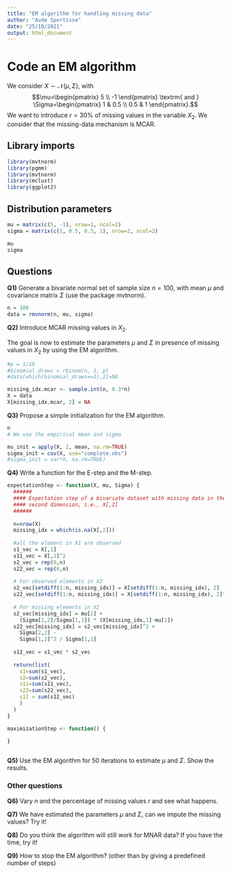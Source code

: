 ```yaml
---
title: "EM algorithm for handling missing data"
author: "Aude Sportisse"
date: "25/10/2021"
output: html_document
---
```


# Code an EM algorithm

We consider $X\sim \mathcal{N}(\mu,\Sigma)$, with
    $$\mu=\begin{pmatrix} 5 \\ -1
    \end{pmatrix} \textrm{ and } \Sigma=\begin{pmatrix} 1 & 0.5 \\ 0.5 & 1
    \end{pmatrix}.$$ We want to introduce $r=30\%$ of missing values in the variable $X_2$. We consider that the missing-data mechanism is MCAR.
    
## Library imports

```r

library(mvtnorm)
library(pgmm)
library(mvtnorm)
library(mclust)
library(ggplot2)

```

## Distribution parameters
```r

mu = matrix(c(5, -1), nrow=1, ncol=2)
sigma = matrix(c(1, 0.5, 0.5, 1), nrow=2, ncol=2)

mu
sigma

```

## Questions

**Q1)** Generate a bivariate normal set of sample size $n=100$, with mean $\mu$ and covariance matrix $\Sigma$ (use the package mvtnorm).

```r

n = 100
data = rmvnorm(n, mu, sigma)

```

**Q2)** Introduce MCAR missing values in $X_2$. 

The goal is now to estimate the parameters $\mu$ and $\Sigma$ in presence of missing values in $X_2$ by using the EM algorithm.

```r

#p = 1/10
#binomial_draws = rbinom(n, 1, p)
#data[which(binomial_draws==1),2]=NA

missing_idx.mcar <- sample.int(n, 0.3*n)
X = data
X[missing_idx.mcar, 2] = NA

```

**Q3)** Propose a simple initialization for the EM algorithm. 

```r
n
# We use the empirical mean and sigma

mu_init = apply(X, 2, mean, na.rm=TRUE)
sigma_init = cov(X, use="complete.obs")
#sigma_init = var*X, na.rm=TRUE)

```

**Q4)** Write a function for the E-step and the M-step. 

```r

expectationStep <- function(X, mu, Sigma) {
  ######
  #### Expectation step of a bivariate dataset with missing data in the
  #### second dimension, i.e., X[,2]
  ######
    
  n=nrow(X)
  missing_idx = which(is.na(X[,2]))
  
  #all the element in X1 are observed
  s1_vec = X[,1]
  s11_vec = X[,1]^2
  s2_vec = rep(0,n)
  s22_vec = rep(0,n)
  
  # For observed elements in X2
  s2_vec[setdiff(1:n, missing_idx)] = X[setdiff(1:n, missing_idx), 2]
  s22_vec[setdiff(1:n, missing_idx)] = X[setdiff(1:n, missing_idx), 2]^2
  
  # For missing elements in X2
  s2_vec[missing_idx] = mu[2] + 
    (Sigma[1,2]/Sigma[1,1]) * (X[missing_idx,1]-mu[1])
  s22_vec[missing_idx] = s2_vec[missing_idx]^2 + 
    Sigma[2,2] - 
    Sigma[1,2]^2 / Sigma[1,1]
  
  s12_vec = s1_vec * s2_vec
  
  return(list(
    s1=sum(s1_vec), 
    s2=sum(s2_vec), 
    s11=sum(s11_vec), 
    s22=sum(s22_vec), 
    s12 = sum(s12_vec)
    )
  )
}

maximizationStep <- function() {
  
}



```

**Q5)** Use the EM algorithm for $50$ iterations to estimate $\mu$ and $\Sigma$. Show the results.

### Other questions

**Q6)** Vary $n$ and the percentage of missing values $r$ and see what happens. 

**Q7)** We have estimated the parameters $\mu$ and $\Sigma$, can we impute the missing values? Try it!

**Q8)** Do you think the algorithm will still work for MNAR data? If you have the time, try it!

**Q9)** How to stop the EM algorithm? (other than by giving a predefined number of steps) 




